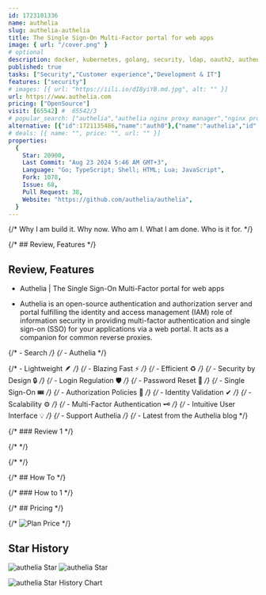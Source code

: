 ```yaml
---
id: 1723101336
name: authelia
slug: authelia-authelia
title: The Single Sign-On Multi-Factor portal for web apps
image: { url: "/cover.png" }
# optional
description: docker, kubernetes, golang, security, ldap, oauth2, authentication, push-notifications, u2f, yubikey, two-factor, totp, sso, openid-connect, mfa, two-factor-authentication, sso-authentication, 2fa, multifactor, webauthn,  ,
published: true
tasks: ["Security","Customer experience","Development & IT"]
features: ["security"]
# images: [{ url: "https://iili.io/dI8yiYB.md.jpg", alt: "" }]
url: https://www.authelia.com
pricing: ["OpenSource"]
visit: [65542] #  65542/3
# popular_search: ["authelia","authelia nginx proxy manager","nginx proxy manager advanced configuration","nginx proxy manager ldap","strong password authelia"]
alternative: [{"id":1721135486,"name":"auth0"},{"name":"authelia","id":1723101336},{"name":"Authentik","id":1722756392},{"name":"logto","id":1723145085},{"name":"SuperTokens","id":1722756364}]
# deals: [{ name: "", price: "", url: "" }]
properties:
  {
    Star: 20900,
    Last Commit: "Aug 23 2024 5:46 AM GMT+3",
    Language: "Go; TypeScript; Shell; HTML; Lua; JavaScript",
    Fork: 1078,
    Issue: 68,
    Pull Request: 38,
    Website: "https://github.com/authelia/authelia",
  }
---
```


{/* Why I am build it. Why now. Who am I. What I am done. Who is it for. */}

{/* ## Review, Features */}

## Review, Features

- Authelia | The Single Sign-On Multi-Factor portal for web apps

- Authelia is an open-source authentication and authorization server and portal fulfilling the identity and access management (IAM) role of information security in providing multi-factor authentication and single sign-on (SSO) for your applications via a web portal. It acts as a companion for common reverse proxies.


{/* - Search */}
{/* - Authelia */}

{/* - Lightweight 🪶 */}
{/* - Blazing Fast ⚡ */}
{/* - Efficient ♻ */}
{/* - Security by Design 🔒 */}
{/* - Login Regulation 🛡️ */}
{/* - Password Reset 📧 */}
{/* - Single Sign-On 🎟️ */}
{/* - Authorization Policies 👮 */}
{/* - Identity Validation ✔ */}
{/* - Scalability ⚙ */}
{/* - Multi-Factor Authentication 🗝️ */}
{/* - Intuitive User Interface 💡 */}
{/* - Support Authelia */}
{/* - Latest from the Authelia blog */}

{/* ### Review 1 */}

{/* <DetailYoutube videoId="" startTime={0} /> */}

{/* <Twitters ids=[] /> */}

{/* ## How To */}

{/* ### How to 1 */}

{/* ## Pricing */}

{/* <Img src="" alt="Plan Price" /> */}

## Star History

![authelia Star](https://img.shields.io/github/stars/authelia/authelia?style=flat%22)
![authelia Star](https://img.shields.io/github/last-commit/authelia/authelia?style=flat%22)

![authelia Star History Chart](https://api.star-history.com/svg?repos=authelia/authelia)
